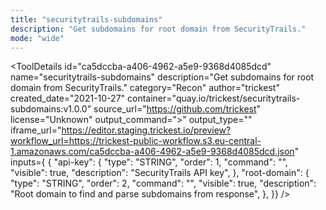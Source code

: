 ```yaml
---
title: "securitytrails-subdomains"
description: "Get subdomains for root domain from SecurityTrails."
mode: "wide"
---
```



<ToolDetails
  id="ca5dccba-a406-4962-a5e9-9368d4085dcd"
  name="securitytrails-subdomains"
  description="Get subdomains for root domain from SecurityTrails."
  category="Recon"
  author="trickest"
  created_date="2021-10-27"
  container="quay.io/trickest/securitytrails-subdomains:v1.0.0"
  source_url="https://github.com/trickest"
  license="Unknown"
  output_command=">"
  output_type=""
  iframe_url="https://editor.staging.trickest.io/preview?workflow_url=https://trickest-public-workflow.s3.eu-central-1.amazonaws.com/ca5dccba-a406-4962-a5e9-9368d4085dcd.json"
  inputs={ {
  "api-key": {
    "type": "STRING",
    "order": 1,
    "command": "",
    "visible": true,
    "description": "SecurityTrails API key",
  },
  "root-domain": {
    "type": "STRING",
    "order": 2,
    "command": "",
    "visible": true,
    "description": "Root domain to find and parse subdomains from response",
  },
}}
/>